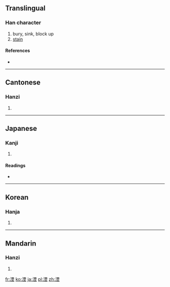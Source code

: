 ==Translingual==

===Han character===
{{Han char|rn=85|rad=水|as=09|sn=12|four=3111<sub>4</sub>|canj=水一田土 (EMWG)}}

# bury, sink, block up
# [[stain]]

====References====
* {{Han ref|kx=0638.150|dkj=17873|dj=1045.070|hdz=31671.040|uh=6E6E|ud=28270|bh=B4F3|bd=46323}}

----

==Cantonese==

===Hanzi===
{{yue-hanzi|jyut=|y=yan1}}

# {{defn|Cantonese|sort=水09}}

----

==Japanese==

===Kanji===
{{ja-kanji|grade=|rs=水09}}

# {{defn|Japanese|sort=水09}}

====Readings====
* {{ja-readings|on=[[いん]] (in), [[えん]] (en)|kun=[[しずむ]] (shizumu), [[ふさぐ]] (fusagu)}}

----

==Korean==

===Hanja===
{{ko-hanja|hangeul=인|eumhun=|rv=in|mr=in|y=in}}

# {{defn|Korean|sort=水09}}

----

==Mandarin==

===Hanzi===
{{cmn-hanzi|pin=[[yīn]] ([[yin1]])|wg=yin<sup>1</sup>}}

# {{defn|Mandarin|sort=水09}}

[[fr:湮]]
[[ko:湮]]
[[ja:湮]]
[[pl:湮]]
[[zh:湮]]